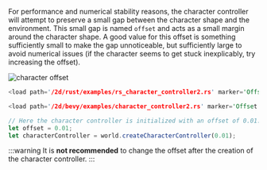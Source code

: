 
For performance and numerical stability reasons, the character controller will attempt to preserve a small gap between
the character shape and the environment. This small gap is named `offset` and acts as a small margin around the character
shape. A good value for this offset is something sufficiently small to make the gap unnoticeable, but sufficiently large
to avoid numerical issues (if the character seems to get stuck inexplicably, try increasing the offset).

![character offset](/img/cct_character_offset.svg)

<rapier>

```rust
<load path='/2d/rust/examples/rs_character_controller2.rs' marker='Offset' />
```

</rapier>
<bevy>

```rust
<load path='/2d/bevy/examples/character_controller2.rs' marker='Offset' />
```

</bevy>
<js>

```js
// Here the character controller is initialized with an offset of 0.01.
let offset = 0.01;
let characterController = world.createCharacterController(0.01);
```

</js>

:::warning
It is **not recommended** to change the offset after the creation of the character controller.
:::
